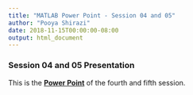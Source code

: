 ```yaml
---
title: "MATLAB Power Point - Session 04 and 05"
author: "Pooya Shirazi"
date: 2018-11-15T00:00:00-08:00
output: html_document
---
```


### Session 04 and 05 Presentation

This is the [**Power Point**](file/MATLAB_session_04_05.pdf) of the fourth and fifth session.
